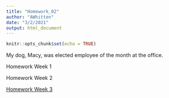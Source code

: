 ```yaml
---
title: "Homework_02"
author: "AWhitten"
date: "3/2/2021"
output: html_document
---
```


```r
knitr::opts_chunk$set(echo = TRUE)
```

My dog, Macy, was elected employee of the month at the office.

Homework Week 1

Homework Week 2

[Homework Week 3](Homework3.html)